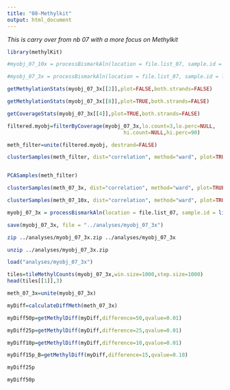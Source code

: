 ```yaml
---
title: "08-Methylkit"
output: html_document
---
```


_This is carry over from nb 07 with a more focus on Methylkit_




```r
library(methylKit)
```




```r
#myobj_07_10x = processBismarkAln(location = file.list_07, sample.id = list("1","2","3","4","5","6","7","8"), assembly = "v081", read.context="CpG", mincov=10, treatment = c(0,0,0,0,1,1,1,1))
```

```r
#myobj_07_3x = processBismarkAln(location = file.list_07, sample.id = list("1","2","3","4","5","6","7","8"), assembly = "v081", read.context="CpG", mincov=3, treatment = c(0,0,0,0,1,1,1,1))
```



```r
getMethylationStats(myobj_07_3x[[2]],plot=FALSE,both.strands=FALSE)
```

```r
getMethylationStats(myobj_07_3x[[8]],plot=TRUE,both.strands=FALSE)
```

```r
getCoverageStats(myobj_07_3x[[4]],plot=TRUE,both.strands=FALSE)
```


```r
filtered.myobj=filterByCoverage(myobj_07_3x,lo.count=3,lo.perc=NULL,
                                      hi.count=NULL,hi.perc=90)

meth_filter=unite(filtered.myobj, destrand=FALSE)

clusterSamples(meth_filter, dist="correlation", method="ward", plot=TRUE)


PCASamples(meth_filter)


```






```r
clusterSamples(meth_07_3x, dist="correlation", method="ward", plot=TRUE)
```






```r
clusterSamples(meth_07_10x, dist="correlation", method="ward", plot=TRUE)

```


```r
myobj_07_3x = processBismarkAln(location = file.list_07, sample.id = list("1","2","3","4","5","6","7","8"), assembly = "v081", read.context="CpG", mincov=3, treatment = c(0,0,0,0,1,1,1,1))
```



```r
save(myobj_07_3x, file = "../analyses/myobj_07_3x")

```

```bash
zip ../analyses/myobj_07_3x.zip ../analyses/myobj_07_3x
```


```bash
unzip ../analyses/myobj_07_3x.zip
```


```r
load("analyses/myobj_07_3x")
```




```r
tiles=tileMethylCounts(myobj_07_3x,win.size=1000,step.size=1000)
head(tiles[[1]],3)
```







```r
meth_07_3x=unite(myobj_07_3x)
```


```r
myDiff=calculateDiffMeth(meth_07_3x)

```


```r
myDiff50p=getMethylDiff(myDiff,difference=50,qvalue=0.01)

```



```r
myDiff25p=getMethylDiff(myDiff,difference=25,qvalue=0.01)

```

```r
myDiff10p=getMethylDiff(myDiff,difference=10,qvalue=0.01)

```


```r
myDiff15p_B=getMethylDiff(myDiff,difference=15,qvalue=0.10)

```


```r
myDiff25p
```




```r
myDiff50p

```


